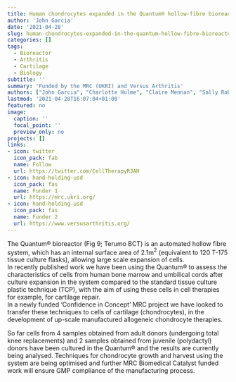```yaml
---
title: Human chondrocytes expanded in the Quantum® hollow-fibre bioreactor system
author: 'John Garcia'
date: '2021-04-28'
slug: human-chondrocytes-expanded-in-the-quantum-hollow-fibre-bioreactor-system-for-the-first-time
categories: []
tags:
  - Bioreactor
  - Arthritis
  - Cartilage
  - Biology
subtitle: ''
summary: 'Funded by the MRC (UKRI) and Versus Arthritis'
authors: ["John Garcia", "Charlotte Hulme", "Claire Mennan", "Sally Roberts", "Karina Wright"]
lastmod: '2021-04-28T16:07:04+01:00'
featured: no
image:
  caption: ''
  focal_point: ''
  preview_only: no
projects: []
links:
- icon: twitter
  icon_pack: fab
  name: Follow
  url: https://twitter.com/CellTherapyRJAH
- icon: hand-holding-usd
  icon_pack: fas
  name: Funder 1
  url: https://mrc.ukri.org/
- icon: hand-holding-usd
  icon_pack: fas
  name: Funder 2
  url: https://www.versusarthritis.org/
---
```


The Quantum® bioreactor (Fig 9; Terumo BCT) is an automated hollow fibre system, which has an internal surface area of 2.1m$^2$ (equivalent to 120 T-175 tissue culture flasks), allowing large scale expansion of cells.  
In recently published work we have been using the Quantum® to assess the characteristics of cells from human bone marrow and umbilical cords after culture expansion in the system compared to the standard tissue culture plastic technique (TCP), with the aim of using these cells in cell therapies for example, for cartilage repair.  
In a newly funded 'Confidence in Concept' MRC project we have looked to transfer these techniques to cells of cartilage (chondrocytes), in the development of up-scale manufactured allogeneic chondrocyte therapies.

So far cells from 4 samples obtained from adult donors (undergoing total knee replacements) and 2 samples obtained from juvenile (polydactyl) donors have been cultured in the Quantum® and the results are currently being analysed. 
Techniques for chondrocyte growth and harvest using the system are being optimised and further MRC Biomedical Catalyst funded work will ensure GMP compliance of the manufacturing process.
